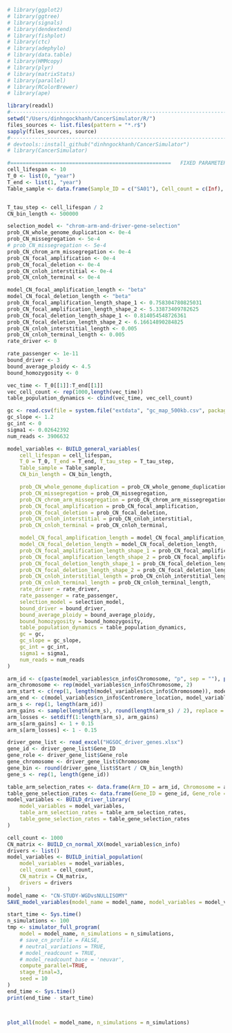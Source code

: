 ```r
# library(ggplot2)
# library(ggtree)
# library(signals)
# library(dendextend)
# library(fishplot)
# library(ctc)
# library(adephylo)
# library(data.table)
# library(HMMcopy)
# library(plyr)
# library(matrixStats)
# library(parallel)
# library(RColorBrewer)
# library(ape)

library(readxl)
#-----------------------------------------------------------------------
setwd("/Users/dinhngockhanh/CancerSimulator/R/")
files_sources <- list.files(pattern = "*.r$")
sapply(files_sources, source)
#-----------------------------------------------------------------------
# devtools::install_github("dinhngockhanh/CancerSimulator")
# library(CancerSimulator)
```



```r
#====================================================   FIXED PARAMETERS
cell_lifespan <- 10
T_0 <- list(0, "year")
T_end <- list(1, "year")
Table_sample <- data.frame(Sample_ID = c("SA01"), Cell_count = c(Inf), Age_sample = c(1))


T_tau_step <- cell_lifespan / 2
CN_bin_length <- 500000

selection_model <- "chrom-arm-and-driver-gene-selection"
prob_CN_whole_genome_duplication <- 0e-4
prob_CN_missegregation <- 5e-4
# prob_CN_missegregation <- 5e-4
prob_CN_chrom_arm_missegregation <- 0e-4
prob_CN_focal_amplification <- 0e-4
prob_CN_focal_deletion <- 0e-4
prob_CN_cnloh_interstitial <- 0e-4
prob_CN_cnloh_terminal <- 0e-4

model_CN_focal_amplification_length <- "beta"
model_CN_focal_deletion_length <- "beta"
prob_CN_focal_amplification_length_shape_1 <- 0.758304780825031
prob_CN_focal_amplification_length_shape_2 <- 5.33873409782625
prob_CN_focal_deletion_length_shape_1 <- 0.814054548726361
prob_CN_focal_deletion_length_shape_2 <- 6.16614890284825
prob_CN_cnloh_interstitial_length <- 0.005
prob_CN_cnloh_terminal_length <- 0.005
rate_driver <- 0

rate_passenger <- 1e-11
bound_driver <- 3
bound_average_ploidy <- 4.5
bound_homozygosity <- 0

vec_time <- T_0[[1]]:T_end[[1]]
vec_cell_count <- rep(1000,length(vec_time))
table_population_dynamics <- cbind(vec_time, vec_cell_count)

gc <- read.csv(file = system.file("extdata", "gc_map_500kb.csv", package = "CancerSimulator"))
gc_slope <- 1.2
gc_int <- 0
sigma1 <- 0.02642392
num_reads <- 3906632

model_variables <- BUILD_general_variables(
    cell_lifespan = cell_lifespan,
    T_0 = T_0, T_end = T_end, T_tau_step = T_tau_step,
    Table_sample = Table_sample,
    CN_bin_length = CN_bin_length,

    prob_CN_whole_genome_duplication = prob_CN_whole_genome_duplication,
    prob_CN_missegregation = prob_CN_missegregation,
    prob_CN_chrom_arm_missegregation = prob_CN_chrom_arm_missegregation,
    prob_CN_focal_amplification = prob_CN_focal_amplification,
    prob_CN_focal_deletion = prob_CN_focal_deletion,
    prob_CN_cnloh_interstitial = prob_CN_cnloh_interstitial,
    prob_CN_cnloh_terminal = prob_CN_cnloh_terminal,

    model_CN_focal_amplification_length = model_CN_focal_amplification_length,
    model_CN_focal_deletion_length = model_CN_focal_deletion_length,
    prob_CN_focal_amplification_length_shape_1 = prob_CN_focal_amplification_length_shape_1,
    prob_CN_focal_amplification_length_shape_2 = prob_CN_focal_amplification_length_shape_2,
    prob_CN_focal_deletion_length_shape_1 = prob_CN_focal_deletion_length_shape_1,
    prob_CN_focal_deletion_length_shape_2 = prob_CN_focal_deletion_length_shape_2,
    prob_CN_cnloh_interstitial_length = prob_CN_cnloh_interstitial_length,
    prob_CN_cnloh_terminal_length = prob_CN_cnloh_terminal_length,
    rate_driver = rate_driver,
    rate_passenger = rate_passenger,
    selection_model = selection_model,
    bound_driver = bound_driver,
    bound_average_ploidy = bound_average_ploidy,
    bound_homozygosity = bound_homozygosity,
    table_population_dynamics = table_population_dynamics,
    gc = gc,
    gc_slope = gc_slope,
    gc_int = gc_int,
    sigma1 = sigma1,
    num_reads = num_reads
)

arm_id <- c(paste(model_variables$cn_info$Chromosome, "p", sep = ""), paste(model_variables$cn_info$Chromosome, "q", sep = ""))
arm_chromosome <- rep(model_variables$cn_info$Chromosome, 2)
arm_start <- c(rep(1, length(model_variables$cn_info$Chromosome)), model_variables$cn_info$Centromere_location + 1)
arm_end <- c(model_variables$cn_info$Centromere_location, model_variables$cn_info$Bin_count)
arm_s <- rep(1, length(arm_id))
arm_gains <- sample(length(arm_s), round(length(arm_s) / 2), replace = FALSE)
arm_losses <- setdiff(1:length(arm_s), arm_gains)
arm_s[arm_gains] <- 1 + 0.15
arm_s[arm_losses] <- 1 - 0.15

driver_gene_list <- read_excel("HGSOC_driver_genes.xlsx")
gene_id <- driver_gene_list$Gene_ID
gene_role <- driver_gene_list$Gene_role
gene_chromosome <- driver_gene_list$Chromosome
gene_bin <- round(driver_gene_list$Start / CN_bin_length)
gene_s <- rep(1, length(gene_id))

table_arm_selection_rates <- data.frame(Arm_ID = arm_id, Chromosome = arm_chromosome, Bin_start = arm_start, Bin_end = arm_end, s_rate = arm_s)
table_gene_selection_rates <- data.frame(Gene_ID = gene_id, Gene_role = gene_role, s_rate = gene_s, Chromosome = gene_chromosome, Bin = gene_bin)
model_variables <- BUILD_driver_library(
    model_variables = model_variables,
    table_arm_selection_rates = table_arm_selection_rates,
    table_gene_selection_rates = table_gene_selection_rates
)

cell_count <- 1000
CN_matrix <- BUILD_cn_normal_XX(model_variables$cn_info)
drivers <- list()
model_variables <- BUILD_initial_population(
    model_variables = model_variables,
    cell_count = cell_count,
    CN_matrix = CN_matrix,
    drivers = drivers
)
model_name <- "CN-STUDY-WGDvsNULLISOMY"
SAVE_model_variables(model_name = model_name, model_variables = model_variables)
```





```r
start_time <- Sys.time()
n_simulations <- 100
tmp <- simulator_full_program(
    model = model_name, n_simulations = n_simulations,
    # save_cn_profile = FALSE,
    # neutral_variations = TRUE,
    # model_readcount = TRUE,
    # model_readcount_base = 'neuvar',
    compute_parallel=TRUE,
    stage_final=3,
    seed = 10
)
end_time <- Sys.time()
print(end_time - start_time)



plot_all(model = model_name, n_simulations = n_simulations)
```



```r
```
